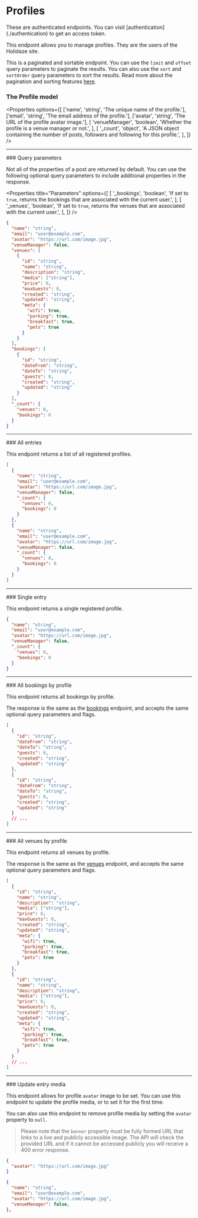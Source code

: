 
# Profiles

<Callout type="warning" emoji="⚠️">
  These are authenticated endpoints. You can visit
  [authentication](./authentication) to get an access token.
</Callout>

This endpoint allows you to manage profiles. They are the users of the Holidaze site.

This is a paginated and sortable endpoint. You can use the `limit` and `offset` query parameters to paginate the results. You can also use the `sort` and `sortOrder` query parameters to sort the results. Read more about the pagination and sorting features [here](../pagination-sorting).

### The Profile model

<Properties
  options={[
    ['name', 'string', 'The unique name of the profile.'],
    ['email', 'string', 'The email address of the profile.'],
    ['avatar', 'string', 'The URL of the profile avatar image.'],
    [
      'venueManager',
      'boolean',
      'Whether the profile is a venue manager or not.',
    ],
    [
      '_count',
      'object',
      'A JSON object containing the number of posts, followers and following for this profile.',
    ],
  ]}
/>

<Hr />
### Query parameters

Not all of the properties of a post are returned by default. You can use the following optional query parameters to include additional properties in the response.

<Properties
  title="Parameters"
  options={[
    [
      '_bookings',
      'boolean',
      'If set to `true`, returns the bookings that are associated with the current user.',
    ],
    [
      '_venues',
      'boolean',
      'If set to `true`, returns the venues that are associated with the current user.',
    ],
  ]}
/>

```json filename="Example with all optional query parameters"
{
  "name": "string",
  "email": "user@example.com",
  "avatar": "https://url.com/image.jpg",
  "venueManager": false,
  "venues": [
    {
      "id": "string",
      "name": "string",
      "description": "string",
      "media": ["string"],
      "price": 0,
      "maxGuests": 0,
      "created": "string",
      "updated": "string",
      "meta": {
        "wifi": true,
        "parking": true,
        "breakfast": true,
        "pets": true
      }
    }
  ],
  "bookings": [
    {
      "id": "string",
      "dateFrom": "string",
      "dateTo": "string",
      "guests": 0,
      "created": "string",
      "updated": "string"
    }
  ],
  "_count": {
    "venues": 0,
    "bookings": 0
  }
}
```

<Hr />
### All entries

<EndpointDetails path="/holidaze/profiles" />

This endpoint returns a list of all registered profiles.

```json filename="Response"
[
  {
    "name": "string",
    "email": "user@example.com",
    "avatar": "https://url.com/image.jpg",
    "venueManager": false,
    "_count": {
      "venues": 0,
      "bookings": 0
    }
  },
  {
    "name": "string",
    "email": "user@example.com",
    "avatar": "https://url.com/image.jpg",
    "venueManager": false,
    "_count": {
      "venues": 0,
      "bookings": 0
    }
  }
]
```

<Hr />
### Single entry

<EndpointDetails path="/holidaze/profiles/<name>" />

This endpoint returns a single registered profile.

```json filename="Response"
{
  "name": "string",
  "email": "user@example.com",
  "avatar": "https://url.com/image.jpg",
  "venueManager": false,
  "_count": {
    "venues": 0,
    "bookings": 0
  }
}
```

<Hr />
### All bookings by profile

<EndpointDetails path="/holidaze/profiles/<name>/bookings" />

This endpoint returns all bookings by profile.

The response is the same as the [bookings](./bookings#all-entries) endpoint, and accepts the same optional query parameters and flags.

```json filename="Response"
[
  {
    "id": "string",
    "dateFrom": "string",
    "dateTo": "string",
    "guests": 0,
    "created": "string",
    "updated": "string"
  },
  {
    "id": "string",
    "dateFrom": "string",
    "dateTo": "string",
    "guests": 0,
    "created": "string",
    "updated": "string"
  }
  // ...
]
```

<Hr />
### All venues by profile

<EndpointDetails path="/holidaze/profiles/<name>/venues" />

This endpoint returns all venues by profile.

The response is the same as the [venues](./venues#all-entries) endpoint, and accepts the same optional query parameters and flags.

```json filename="Response"
[
  {
    "id": "string",
    "name": "string",
    "description": "string",
    "media": ["string"],
    "price": 0,
    "maxGuests": 0,
    "created": "string",
    "updated": "string",
    "meta": {
      "wifi": true,
      "parking": true,
      "breakfast": true,
      "pets": true
    }
  },
  {
    "id": "string",
    "name": "string",
    "description": "string",
    "media": ["string"],
    "price": 0,
    "maxGuests": 0,
    "created": "string",
    "updated": "string",
    "meta": {
      "wifi": true,
      "parking": true,
      "breakfast": true,
      "pets": true
    }
  }
  // ...
]
```

<Hr />
### Update entry media

<EndpointDetails method="PUT" path="/holidaze/profiles/<name>/media" />

This endpoint allows for profile `avatar` image to be set. You can use this endpoint to update the profile media, or to set it for the first time.

You can also use this endpoint to remove profile media by setting the `avatar` property to `null`.

> Please note that the `banner` property must be fully formed URL that links to a live and publicly accessible image. The API will check the provided URL and if it cannot be accessed publicly you will receive a 400 error response.

```json filename="Request"
{
  "avatar": "https://url.com/image.jpg"
}
```

```json filename="Response"
{
  "name": "string",
  "email": "user@example.com",
  "avatar": "https://url.com/image.jpg",
  "venueManager": false,
},
```
